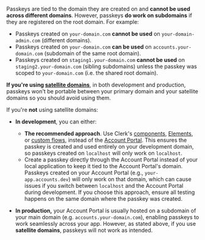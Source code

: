 Passkeys are tied to the domain they are created on and **cannot be used across different domains**. However, passkeys **do work on subdomains** if they are registered on the root domain. For example:

- Passkeys created on `your-domain.com` **cannot be used** on `your-domain-admin.com` (different domains).
- Passkeys created on `your-domain.com` **can be used** on `accounts.your-domain.com` (subdomain of the same root domain).
- Passkeys created on `staging1.your-domain.com` **cannot be used** on `staging2.your-domain.com` (sibling subdomains) unless the passkey was scoped to `your-domain.com` (i.e. the shared root domain).

**If you're using [satellite domains](/docs/advanced-usage/satellite-domains)**, in both development and production, passkeys won't be portable between your primary domain and your satellite domains so you should avoid using them.

If you're **not** using satellite domains:

- **In development**, you can either:
  - **The recommended approach**. Use Clerk's [components](/docs/references/general/components/overview), [Elements](/docs/guides/customizing-clerk/elements/overview), or [custom flows](/docs/guides/development/custom-flows/overview), instead of the [Account Portal](/docs/guides/customizing-clerk/account-portal). This ensures the passkey is created and used entirely on your development domain, so passkeys created on `localhost` will only work on `localhost`.
  - Create a passkey directly through the Account Portal instead of your local application to keep it tied to the Account Portal's domain. Passkeys created on your Account Portal (e.g., `your-app.accounts.dev`) will only work on that domain, which can cause issues if you switch between `localhost` and the Account Portal during development. If you choose this approach, ensure all testing happens on the same domain where the passkey was created.

- **In production,** your Account Portal is usually hosted on a subdomain of your main domain (e.g. `accounts.your-domain.com`), enabling passkeys to work seamlessly across your app. However, as stated above, if you use **satellite domains**, passkeys will not work as intended.
